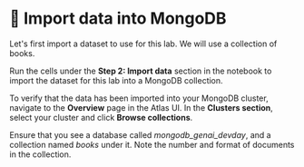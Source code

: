 # 👐 Import data into MongoDB

Let's first import a dataset to use for this lab. We will use a collection of books.

Run the cells under the **Step 2: Import data** section in the notebook to import the dataset for this lab into a MongoDB collection.

To verify that the data has been imported into your MongoDB cluster, navigate to the **Overview** page in the Atlas UI. In the **Clusters section**, select your cluster and click **Browse collections**.

<Screenshot url="https://cloud.mongodb.com" src="img/screenshots/40-import-data/1-import-data/1-browse-collections.png" alt="Browse collections" />

Ensure that you see a database called _mongodb_genai_devday_, and a collection named _books_ under it. Note the number and format of documents in the collection.

<Screenshot url="https://cloud.mongodb.com" src="img/screenshots/40-import-data/1-import-data/2-verify-collection.png" alt="Verify collection" />